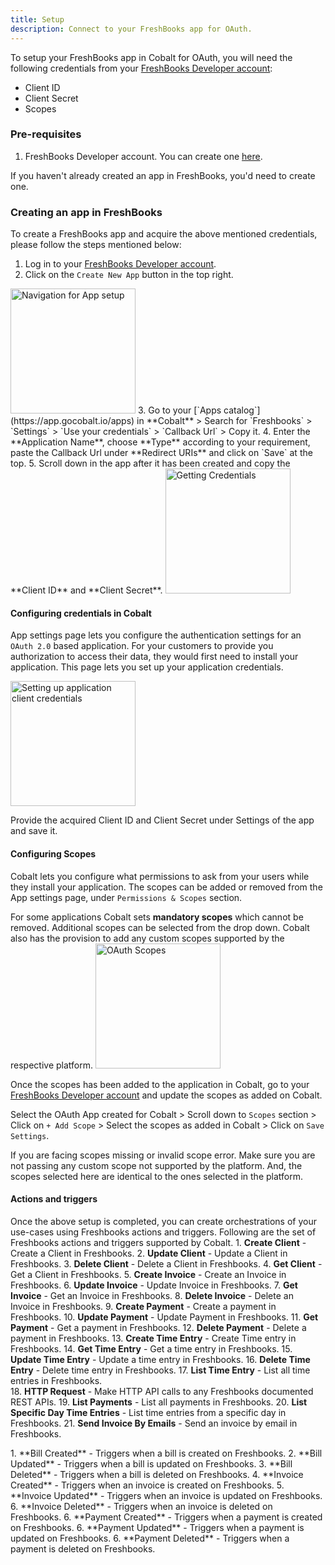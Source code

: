```yaml
---
title: Setup
description: Connect to your FreshBooks app for OAuth.
---
```

To setup your FreshBooks app in Cobalt for OAuth, you will need the following credentials from your [FreshBooks Developer account](https://my.freshbooks.com/?_gl=1*tfyugh*_ga*MTM0OTgzODIxMi4xNzA4NDkzMjIz*_ga_LNDHWTHSMK*MTcwOTMyMjYzNy4zLjEuMTcwOTMyMzIwNy4yMC4wLjA.#/developer):
- Client ID
- Client Secret
- Scopes

### Pre-requisites

1. FreshBooks Developer account. You can create one [here](https://www.freshbooks.com/pages/developer-signup).

<Info>If you haven't already created an app in FreshBooks, you'd need to create one.</Info>

### Creating an app in FreshBooks

To create a FreshBooks app and acquire the above mentioned credentials, please follow the steps mentioned below:

1. Log in to your [FreshBooks Developer account](https://my.freshbooks.com/?_gl=1*tfyugh*_ga*MTM0OTgzODIxMi4xNzA4NDkzMjIz*_ga_LNDHWTHSMK*MTcwOTMyMjYzNy4zLjEuMTcwOTMyMzIwNy4yMC4wLjA.#/developer).
2. Click on the `Create New App` button in the top right.
<img height="200" src="/images/Freshbooks/freshbooks_navigation.png" alt="Navigation for App setup"/>
3. Go to your [`Apps catalog`](https://app.gocobalt.io/apps) in **Cobalt** > Search for `Freshbooks` > `Settings` > `Use your credentials` > `Callback Url` > Copy it.
4. Enter the **Application Name**, choose **Type** according to your requirement, paste the Callback Url under **Redirect URIs** and click on `Save` at the top.
5. Scroll down in the app after it has been created and copy the **Client ID** and **Client Secret**.
<img height="200" src="/images/Freshbooks/freshbooks_credentials.png" alt="Getting Credentials"/>

#### Configuring credentials in Cobalt
App settings page lets you configure the authentication settings for an `OAuth 2.0` based application. For your customers to provide you authorization to access their data,
they would first need to install your application. This page lets you set up your application credentials.

<img height="200" src="/images/Freshbooks/freshbooks_cobalt.png" alt="Setting up application client credentials"/>

Provide the acquired Client ID and Client Secret under Settings of the app and save it.

#### Configuring Scopes
Cobalt lets you configure what permissions to ask from your users while they install your application. The scopes can be added or removed from the App settings page, under `Permissions & Scopes`
section. 

For some applications Cobalt sets **mandatory scopes** which cannot be removed. Additional scopes can be selected from the drop down. Cobalt also has the provision to add any 
custom scopes supported by the respective platform.
<img height="200" src="/images/Freshbooks/freshbooks_scopes.png" alt="OAuth Scopes"/>

Once the scopes has been added to the application in Cobalt, go to your [FreshBooks Developer account](https://my.freshbooks.com/?_gl=1*tfyugh*_ga*MTM0OTgzODIxMi4xNzA4NDkzMjIz*_ga_LNDHWTHSMK*MTcwOTMyMjYzNy4zLjEuMTcwOTMyMzIwNy4yMC4wLjA.#/developer) and update the scopes as added on Cobalt.

Select the OAuth App created for Cobalt > Scroll down to `Scopes` section > Click on `+ Add Scope` > Select the scopes as added in Cobalt > Click on `Save Settings`. 

<Warning>
If you are facing scopes missing or invalid scope error. Make sure you are not passing any custom scope not supported by the platform. And, the scopes selected here are
identical to the ones selected in the platform.
</Warning>

#### Actions and triggers
Once the above setup is completed, you can create orchestrations of your use-cases using Freshbooks actions and triggers. Following are the set of Freshbooks actions and triggers
supported by Cobalt.
<Tabs>
  <Tab title="Actions">
  <AccordionGroup>
  <Accordion title="Client">
     1. **Create Client** - Create a Client in Freshbooks.
     2. **Update Client** - Update a Client in Freshbooks.
     3. **Delete Client** - Delete a Client in Freshbooks.
     4. **Get Client** - Get a Client in Freshbooks.
    </Accordion>
     <Accordion title="Invoice">
     5. **Create Invoice** - Create an Invoice in Freshbooks.
     6. **Update Invoice** - Update Invoice in Freshbooks.
     7. **Get Invoice** - Get an Invoice in Freshbooks.
     8. **Delete Invoice** - Delete an Invoice in Freshbooks.
      </Accordion>
     <Accordion title="Payment">
     9. **Create Payment** - Create a payment in Freshbooks.
     10. **Update Payment** - Update Payment in Freshbooks.
     11. **Get Payment** - Get a payment in Freshbooks.
     12. **Delete Payment** - Delete a payment in Freshbooks.
    </Accordion>
     <Accordion title="Time Entry">
     13. **Create Time Entry** - Create Time entry in Freshbooks.
     14. **Get Time Entry** - Get a time entry in Freshbooks.
     15. **Update Time Entry** - Update a time entry in Freshbooks.
     16. **Delete Time Entry** - Delete time entry in Freshbooks.
     17. **List Time Entry** - List all time entries in Freshbooks.
      </Accordion>
     <Accordion title="Others">    
     18. **HTTP Request** - Make HTTP API calls to any Freshbooks documented REST APIs.
     19. **List Payments** - List all payments in Freshbooks.
     20. **List Specific Day Time Entries** - List time entries from a specific day in Freshbooks.
     21. **Send Invoice By Emails** - Send an invoice by email in Freshbooks.
      </Accordion>
    </AccordionGroup>
  </Tab>
  
  <Tab title="Triggers">
         1. **Bill Created** - Triggers when a bill is created on Freshbooks.
         2. **Bill Updated** - Triggers when a bill is updated on Freshbooks.
         3. **Bill Deleted** - Triggers when a bill is deleted on Freshbooks.
         4. **Invoice Created** - Triggers when an invoice is created on Freshbooks.
         5. **Invoice Updated** - Triggers when an invoice is updated on Freshbooks.
         6. **Invoice Deleted** - Triggers when an invoice is deleted on Freshbooks.
         6. **Payment Created** - Triggers when a payment is created on Freshbooks.
         6. **Payment Updated** - Triggers when a payment is updated on Freshbooks.
         6. **Payment Deleted** - Triggers when a payment is deleted on Freshbooks.
  </Tab>
</Tabs>